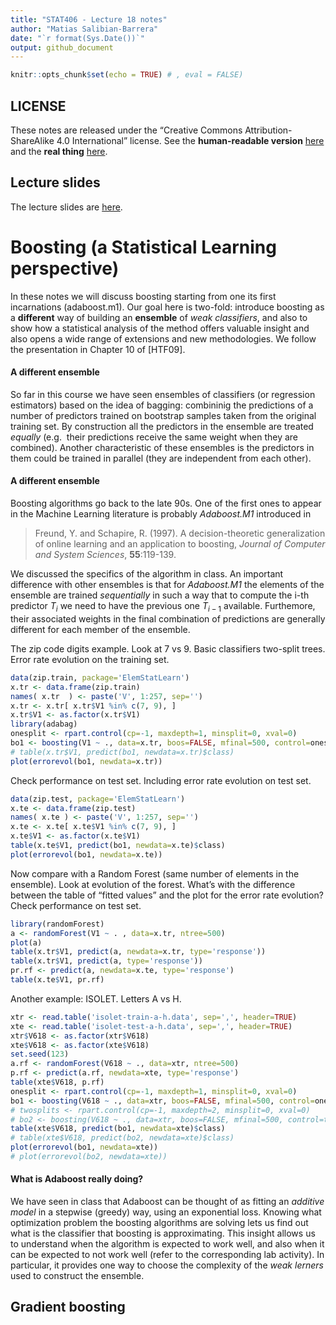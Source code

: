 ```yaml
---
title: "STAT406 - Lecture 18 notes"
author: "Matias Salibian-Barrera"
date: "`r format(Sys.Date())`"
output: github_document
---
```


```r
knitr::opts_chunk$set(echo = TRUE) # , eval = FALSE)
```

## LICENSE
These notes are released under the 
"Creative Commons Attribution-ShareAlike 4.0 International" license. 
See the **human-readable version** [here](https://creativecommons.org/licenses/by-sa/4.0/)
and the **real thing** [here](https://creativecommons.org/licenses/by-sa/4.0/legalcode). 

## Lecture slides

The lecture slides are [here](STAT406-17-lecture-18-preliminary.pdf).

# Boosting (a Statistical Learning perspective)

In these notes we will discuss boosting starting from one its first
incarnations (adaboost.m1). Our goal here is two-fold: introduce boosting
as a **different** way of building an **ensemble** of *weak classifiers*, and 
also to show how a statistical analysis of the method offers valuable
insight and also opens a wide range of extensions and new methodologies. 
We follow the presentation in Chapter 10 of [HTF09]. 

#### A different ensemble

So far in this course we have seen ensembles of classifiers 
(or regression estimators) based on the idea of bagging: combininig
the predictions of a number of predictors trained on bootstrap 
samples taken from the original training set. By construction
all the predictors in the ensemble are treated *equally* (e.g. 
their predictions receive the same weight when they are 
combined). Another characteristic of these ensembles is 
the predictors in them could be trained in parallel
(they are independent from each other). 

#### A different ensemble

Boosting algorithms go back to the late 90s. One of the first ones
to appear in the Machine Learning literature is probably *Adaboost.M1*
introduced in 

> Freund, Y. and Schapire, R. (1997). A decision-theoretic generalization of
> online learning and an application to boosting, *Journal of Computer
> and System Sciences*, **55**:119-139.

We discussed the specifics of the algorithm in class. An important
difference with other ensembles is that for *Adaboost.M1* the elements
of the ensemble are trained *sequentially* in such a way that 
to compute the i-th predictor $T_i$ we need to have the 
previous one $T_{i-1}$ available. Furthemore, their associated
weights in the final combination of predictions are generally
different for each member of the ensemble. 

The zip code digits example. Look at 7 vs 9. Basic classifiers
two-split trees. Error rate evolution on the training set. 

```r
data(zip.train, package='ElemStatLearn')
x.tr <- data.frame(zip.train)
names( x.tr  ) <- paste('V', 1:257, sep='')
x.tr <- x.tr[ x.tr$V1 %in% c(7, 9), ]
x.tr$V1 <- as.factor(x.tr$V1)
library(adabag)
onesplit <- rpart.control(cp=-1, maxdepth=1, minsplit=0, xval=0)
bo1 <- boosting(V1 ~ ., data=x.tr, boos=FALSE, mfinal=500, control=onesplit)
# table(x.tr$V1, predict(bo1, newdata=x.tr)$class)
plot(errorevol(bo1, newdata=x.tr))
```

Check performance on test set. Including error rate evolution on test set.

```r
data(zip.test, package='ElemStatLearn')
x.te <- data.frame(zip.test)
names( x.te ) <- paste('V', 1:257, sep='')
x.te <- x.te[ x.te$V1 %in% c(7, 9), ]
x.te$V1 <- as.factor(x.te$V1)
table(x.te$V1, predict(bo1, newdata=x.te)$class)
plot(errorevol(bo1, newdata=x.te))
```

Now compare with a Random Forest (same number of elements in the
ensemble). Look at evolution of the forest. 
What's with the difference between the
table of "fitted values" and the plot for the 
error rate evolution? 
Check performance on test set.

```r
library(randomForest)
a <- randomForest(V1 ~ . , data=x.tr, ntree=500)
plot(a)
table(x.tr$V1, predict(a, newdata=x.tr, type='response'))
table(x.tr$V1, predict(a, type='response'))
pr.rf <- predict(a, newdata=x.te, type='response')
table(x.te$V1, pr.rf)
```

<!-- xtr <- read.table('c:/Users/Matias/Desktop/STAT406/2017-18/lecture16/isolet-train.data', header=FALSE, sep=',') -->
<!-- xte <- read.table('c:/Users/Matias/Desktop/STAT406/2017-18/lecture16/isolet-test.data', header=FALSE, sep=',') -->
<!-- xtr.ah <- xtr[ xtr$V618 %in% c(1, 8), ] -->
<!-- xte.ah <- xte[ xte$V618 %in% c(1, 8), ] -->
<!-- write.table(xtr.ah, file='isolet-train-a-h.data', row.names=FALSE, col.names=TRUE, sep=',', quote=FALSE) -->
<!-- write.table(xte.ah, file='isolet-test-a-h.data', row.names=FALSE, col.names=TRUE, sep=',', quote=FALSE) -->

<!-- xtr.mn <- xtr[ xtr$V618 %in% c(13, 14), ] -->
<!-- xte.mn <- xte[ xte$V618 %in% c(13, 14), ] -->
<!-- write.table(xtr.mn, file='isolet-train-m-n.data', row.names=FALSE, col.names=TRUE, sep=',', quote=FALSE) -->
<!-- write.table(xte.mn, file='isolet-test-m-n.data', row.names=FALSE, col.names=TRUE, sep=',', quote=FALSE) -->


Another example: ISOLET. Letters A vs H. 

```r
xtr <- read.table('isolet-train-a-h.data', sep=',', header=TRUE)
xte <- read.table('isolet-test-a-h.data', sep=',', header=TRUE) 
xtr$V618 <- as.factor(xtr$V618)
xte$V618 <- as.factor(xte$V618)
set.seed(123)
a.rf <- randomForest(V618 ~ ., data=xtr, ntree=500) 
p.rf <- predict(a.rf, newdata=xte, type='response')
table(xte$V618, p.rf)
onesplit <- rpart.control(cp=-1, maxdepth=1, minsplit=0, xval=0)
bo1 <- boosting(V618 ~ ., data=xtr, boos=FALSE, mfinal=500, control=onesplit)
# twosplits <- rpart.control(cp=-1, maxdepth=2, minsplit=0, xval=0)
# bo2 <- boosting(V618 ~ ., data=xtr, boos=FALSE, mfinal=500, control=twosplits)
table(xte$V618, predict(bo1, newdata=xte)$class)
# table(xte$V618, predict(bo2, newdata=xte)$class)
plot(errorevol(bo1, newdata=xte))
# plot(errorevol(bo2, newdata=xte))
```


#### What is Adaboost really doing? 

We have seen in class that Adaboost can be thought of as 
fitting an *additive model* in a stepwise (greedy) way,
using an exponential loss. Knowing what optimization problem the boosting algorithms 
are solving lets us find out what is the classifier
that boosting is approximating. 
This insight allows us to 
understand when the algorithm is expected to work well,
and also when it can be expected to not work well
(refer to the corresponding lab activity). In particular,
it provides one way to choose the complexity of the 
*weak lerners* used to construct the ensemble. 




## Gradient boosting




